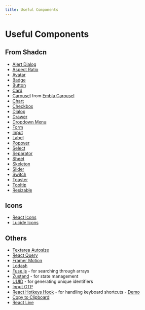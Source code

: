 ```yaml
---
title: Useful Components
---
```


# Useful Components

## From Shadcn

- [Alert Dialog](https://ui.shadcn.com/docs/components/alert-dialog)
- [Aspect Ratio](https://ui.shadcn.com/docs/components/aspect-ratio)
- [Avatar](https://ui.shadcn.com/docs/components/avatar)
- [Badge](https://ui.shadcn.com/docs/components/badge)
- [Button](https://ui.shadcn.com/docs/components/button)
- [Card](https://ui.shadcn.com/docs/components/card)
- [Carousel](https://ui.shadcn.com/docs/components/carousel) from [Embla Carousel](https://www.embla-carousel.com/get-started/)
- [Chart](https://ui.shadcn.com/docs/components/chart)
- [Checkbox](https://ui.shadcn.com/docs/components/checkbox)
- [Dialog](https://ui.shadcn.com/docs/components/dialog)
- [Drawer](https://ui.shadcn.com/docs/components/drawer)
- [Dropdown Menu](https://ui.shadcn.com/docs/components/dropdown-menu)
- [Form](https://ui.shadcn.com/docs/components/form)
- [Input](https://ui.shadcn.com/docs/components/input)
- [Label](https://ui.shadcn.com/docs/components/label)
- [Popover](https://ui.shadcn.com/docs/components/popover)
- [Select](https://ui.shadcn.com/docs/components/select)
- [Separator](https://ui.shadcn.com/docs/components/separator)
- [Sheet](https://ui.shadcn.com/docs/components/sheet)
- [Skeleton](https://ui.shadcn.com/docs/components/skeleton)
- [Slider](https://ui.shadcn.com/docs/components/slider)
- [Switch](https://ui.shadcn.com/docs/components/switch)
- [Toaster](https://ui.shadcn.com/docs/components/toaster)
- [Tooltip](https://ui.shadcn.com/docs/components/tooltip)
- [Resizable](https://ui.shadcn.com/docs/components/resizable)

## Icons

- [React Icons](https://react-icons.github.io/react-icons/)
- [Lucide Icons](https://lucide.dev/)

## Others

- [Textarea Autosize](https://www.npmjs.com/package/react-textarea-autosize)
- [React Query](https://tanstack.com/query/latest/docs/framework/react/overview)
- [Framer Motion](https://www.framer.com/motion/)
- [Lodash](https://lodash.com/)
- [Fuse.js](https://www.fusejs.io/) - for searching through arrays
- [Zustand](https://zustand-docs.vercel.app/) - for state management
- [UUID](https://www.npmjs.com/package/uuid) - for generating unique identifiers
- [Input OTP](https://www.npmjs.com/package/input-otp)
- [React Hotkeys Hook](https://www.npmjs.com/package/react-hotkeys-hook) - for handling keyboard shortcuts - [Demo](/build-fast/react-libraries/react-hotkeys-hook)
- [Copy to Clipboard](https://www.npmjs.com/package/copy-to-clipboard)
- [React Live](https://www.npmjs.com/package/react-live/v/2.2.3)
